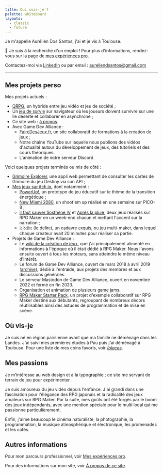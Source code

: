 ```yaml
---
title: Qui suis-je ?
palette: whiteboard
layouts:
  - classic
  - future
---
```


Je m'appelle Aurélien Dos Santos, j'ai <Age /> et je vis à Toulouse.

👋 Je suis à la recherche d'un emploi ! Pour plus d'informations, rendez-vous sur la page de [mes expériences pro](/pro).

Contactez-moi via [LinkedIn](https://www.linkedin.com/in/aureliendossantos/) ou par email : aureliendsantos@gmail.com

---

## Mes projets perso

Mes projets actuels :

- [QRPG](/portfolio/qrpg), un hybride entre jeu vidéo et jeu de société ;
- Un [jeu de survie](https://survie.aureliendossantos.com/) sur navigateur où les joueurs doivent survivre sur une île déserte et collaborer en asynchrone ;
- Ce site web : [à propos](/website).
- Avec Game Dev Alliance :
  - [FaireDesJeux.fr](https://fairedesjeux.fr/), un site collaboratif de formations à la création de jeux ;
  - Notre chaîne YouTube sur laquelle nous publions des vidéos d'actualité autour du développement de jeux, des tutoriels et des cours théoriques.
  - L'animation de notre serveur Discord.

Voici quelques projets terminés ou mis de côté :

- [Grimoire Explorer](https://grimoire.aureliendossantos.com), une appli web permettant de consulter les cartes de Grimoire du jeu Destiny via son API ;
- [Mes jeux sur itch.io](https://aureliendossantos.itch.io), dont notamment :
  - [PowerUp!](https://aureliendossantos.itch.io/powerup), un prototype de jeu éducatif sur le thème de la transition énergétique ;
  - [New Miami 2080](https://aureliendossantos.itch.io/new-miami-2080), un shoot'em up réalisé en une semaine sur PICO-8 ;
  - [Il faut sauver Sosthène IV](https://aureliendossantos.itch.io/sostheneiv) et [Après la pluie](https://aureliendossantos.itch.io/apreslapluie), deux jeux réalisés sur RPG Maker en un week-end chacun et mettant l'accent sur la narration ;
  - [𝔩𝔢 𝔡𝔢𝔩𝔦𝔯𝔢](https://gamedevalliance.itch.io/delire) (le delire), un cadavre exquis, ou jeu multi-maker, dans lequel chaque créateur avait 20 minutes pour réaliser sa partie.
- Projets de Game Dev Alliance :
  - Le [wiki de la création de jeux](https://wiki.gamedevalliance.fr/), que j'ai principalement alimenté en informations à l'époque où il était dédié à RPG Maker. Nous l'avons ensuite ouvert à tous les moteurs, sans atteindre le même niveau d'intérêt.
  - Le forum de Game Dev Alliance, ouvert de mars 2018 à avril 2019 ([archive](https://web.archive.org/web/20190401141448/http://gamedevalliance.fr/)), dédié à l'entraide, aux projets des membres et aux discussions générales.
  - Le serveur Mastodon de Game Dev Alliance, ouvert en novembre 2022 et fermé en fin 2023.
  - Organisation et animation de plusieurs [game jams](https://gamedevalliance.itch.io/).
  - [RPG Maker Starter Pack](https://gamedevalliance.itch.io/starterpack), un projet d'exemple collaboratif sur RPG Maker destiné aux débutants, regroupant de nombreux décors réutilisables ainsi des astuces de programmation et de mise en scène.

## Où vis-je

Je suis né en région parisienne avant que ma famille ne déménage dans les Landes. J'ai suivi mes premières études à Pau puis j'ai déménagé à Toulouse. Pour une liste de mes coins favoris, voir [<em>/places</em>](/places).

## Mes passions

Je m'intéresse au web design et à la typographie ; ce site me servant de terrain de jeu pour expérimenter.

Je suis amoureux du jeu vidéo depuis l'enfance. J'ai grandi dans une fascination pour l'élégance des RPG japonais et la radicalité des jeux amateurs sur RPG Maker. Par la suite, mes goûts ont été forgés par le boom des jeux indépendants, avec une mention spéciale pour le multi local qui me passionne particulièrement.


<FavoriteGames />

Enfin, j'aime beaucoup le cinéma naturaliste, la photographie, la programmation, la musique atmosphérique et électronique, les promenades et les cafés.

## Autres informations

Pour mon parcours professionnel, voir [Mes expériences pro](/pro).

Pour des informations sur mon site, voir [À propos de ce site](/website).
